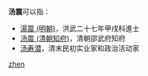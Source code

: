 '''汤震'''可以指：
* [[湯震_(明朝)|湯震 (明朝)]]，洪武二十七年甲戌科進士
* [[汤震_(清朝知府)|汤震 (清朝知府)]]，清朝邵武府知府
* [[汤寿潜|汤寿潜]]，清末民初实业家和政治活动家

{{disambig}}

[[Category:二字汤姓人名消歧义|zhen]]